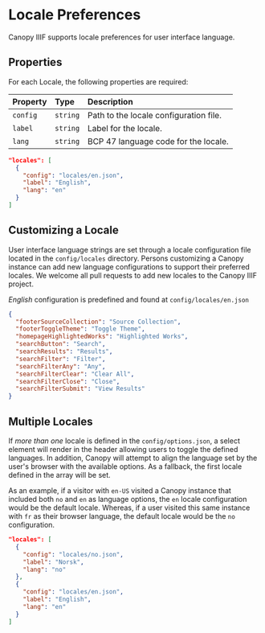# Locale Preferences

Canopy IIIF supports locale preferences for user interface language.

## Properties

For each Locale, the following properties are required:

| Property | Type     | Description                            |
| :------- | :------- | :------------------------------------- |
| `config` | `string` | Path to the locale configuration file. |
| `label`  | `string` | Label for the locale.                  |
| `lang`   | `string` | BCP 47 language code for the locale.   |

```json copy
"locales": [
  {
    "config": "locales/en.json",
    "label": "English",
    "lang": "en"
  }
]
```

## Customizing a Locale

User interface language strings are set through a locale configuration file located in the `config/locales` directory. Persons customizing a Canopy instance can add new language configurations to support their preferred locales. We welcome all pull requests to add new locales to the Canopy IIIF project.

_English_ configuration is predefined and found at `config/locales/en.json`

```json filename="config/locales/en.json" copy
{
  "footerSourceCollection": "Source Collection",
  "footerToggleTheme": "Toggle Theme",
  "homepageHighlightedWorks": "Highlighted Works",
  "searchButton": "Search",
  "searchResults": "Results",
  "searchFilter": "Filter",
  "searchFilterAny": "Any",
  "searchFilterClear": "Clear All",
  "searchFilterClose": "Close",
  "searchFilterSubmit": "View Results"
}
```

## Multiple Locales

If _more than one_ locale is defined in the `config/options.json`, a select element will render in the header allowing users to toggle the defined languages. In addition, Canopy will attempt to align the language set by the user's browser with the available options. As a fallback, the first locale defined in the array will be set.

As an example, if a visitor with `en-US` visited a Canopy instance that included both `no` and `en` as language options, the `en` locale configuration would be the default locale. Whereas, if a user visited this same instance with `fr` as their browser language, the default locale would be the `no` configuration.

```json copy
"locales": [
  {
    "config": "locales/no.json",
    "label": "Norsk",
    "lang": "no"
  },
  {
    "config": "locales/en.json",
    "label": "English",
    "lang": "en"
  }
]
```
